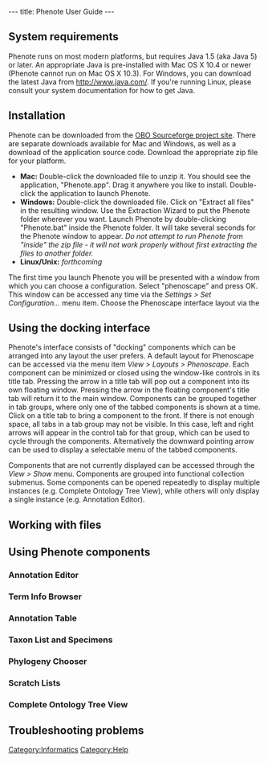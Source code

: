 ---
title: Phenote User Guide
---

==System requirements==
Phenote runs on most modern platforms, but requires Java 1.5 (aka Java 5) or later.  An appropriate Java is pre-installed with Mac OS X 10.4 or newer (Phenote cannot run on Mac OS X 10.3).  For Windows, you can download the latest Java from http://www.java.com/.  If you're running Linux, please consult your system documentation for how to get Java.

==Installation==
Phenote can be downloaded from the [http://sourceforge.net/project/showfiles.php?group_id=76834&package_id=270424 OBO Sourceforge project site].  There are separate downloads available for Mac and Windows, as well as a download of the application source code.  Download the appropriate zip file for your platform.
* '''Mac:''' Double-click the downloaded file to unzip it.  You should see the application, "Phenote.app".  Drag it anywhere you like to install.  Double-click the application to launch Phenote.
* '''Windows:'''  Double-click the downloaded file.  Click on "Extract all files" in the resulting window.  Use the Extraction Wizard to put the Phenote folder wherever you want.  Launch Phenote by double-clicking "Phenote.bat" inside the Phenote folder.  It will take several seconds for the Phenote window to appear.  ''Do not attempt to run Phenote from "inside" the zip file - it will not work properly without first extracting the files to another folder.''
* '''Linux/Unix:''' ''forthcoming''
The first time you launch Phenote you will be presented with a window from which you can choose a configuration.  Select "phenoscape" and press OK.  This window can be accessed any time via the ''Settings > Set Configuration...'' menu item.  Choose the Phenoscape interface layout via the

==Using the docking interface==
Phenote's interface consists of "docking" components which can be arranged into any layout the user prefers.  A default layout for Phenoscape can be accessed via the menu item ''View > Layouts > Phenoscape''.  Each component can be minimized or closed using the window-like controls in its title tab.  Pressing the arrow in a title tab will pop out a component into its own floating window.  Pressing the arrow in the floating component's title tab will return it to the main window.  Components can be grouped together in tab groups, where only one of the tabbed components is shown at a time.  Click on a title tab to bring a component to the front.  If there is not enough space, all tabs in a tab group may not be visible.  In this case, left and right arrows will appear in the control tab for that group, which can be used to cycle through the components.  Alternatively the downward pointing arrow can be used to display a selectable menu of the tabbed components.

Components that are not currently displayed can be accessed through the ''View > Show'' menu.  Components are grouped into functional collection submenus.  Some components can be opened repeatedly to display multiple instances (e.g. Complete Ontology Tree View), while others will only display a single instance (e.g. Annotation Editor).

==Working with files==

==Using Phenote components==

===Annotation Editor===

===Term Info Browser===

===Annotation Table===

===Taxon List and Specimens===

===Phylogeny Chooser===

===Scratch Lists===

===Complete Ontology Tree View===

==Troubleshooting problems==

[[Category:Informatics]] [[Category:Help]]